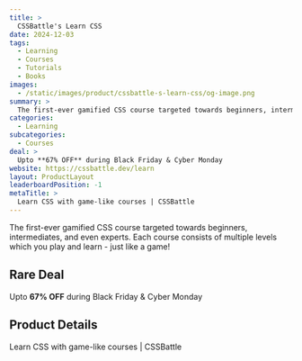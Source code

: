 ```yaml
---
title: >
  CSSBattle's Learn CSS
date: 2024-12-03
tags:
  - Learning
  - Courses
  - Tutorials
  - Books
images:
  - /static/images/product/cssbattle-s-learn-css/og-image.png
summary: >
  The first-ever gamified CSS course targeted towards beginners, intermediates, and even experts. Each course consists of multiple levels which you play and learn - just like a game!
categories:
  - Learning
subcategories:
  - Courses
deal: >
  Upto **67% OFF** during Black Friday & Cyber Monday
website: https://cssbattle.dev/learn
layout: ProductLayout
leaderboardPosition: -1
metaTitle: >
  Learn CSS with game-like courses | CSSBattle
---
```

The first-ever gamified CSS course targeted towards beginners, intermediates, and even experts. Each course consists of multiple levels which you play and learn - just like a game!

## Rare Deal

Upto **67% OFF** during Black Friday & Cyber Monday

## Product Details

Learn CSS with game-like courses | CSSBattle


